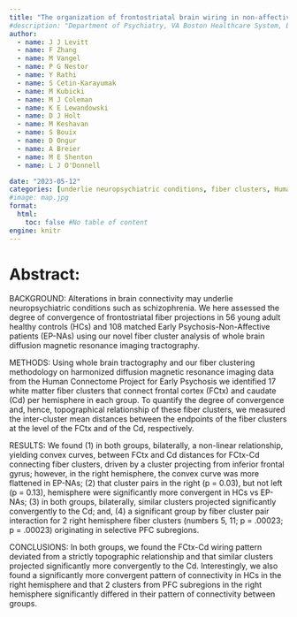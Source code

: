 ```yaml
---
title: "The organization of frontostriatal brain wiring in non-affective early psychosis compared with healthy subjects using a novel diffusion imaging fiber cluster analysis"
#description: "Department of Psychiatry, VA Boston Healthcare System, Brockton Division, Brockton, MA, 02301, USA. james_levitt@hms.harvard.edu. | Harvard Medical School, Boston, MA, 02115, USA. james_levitt@hms.harvard.edu. | Psychiatry Neuroimaging Laboratory, Department of Psychiatry, Brigham and Women's Hospital, Harvard Medical School, Boston, MA, 02115, USA. james_levitt@hms.harvard.edu. | Department of Radiology, Brigham and Women's Hospital, Harvard Medical School, Boston, MA, 02115, USA. | Department of Psychiatry, Massachusetts General Hospital, Harvard Medical School, Boston, MA, 02114, USA. | Department of Psychiatry, VA Boston Healthcare System, Brockton Division, Brockton, MA, 02301, USA. | Harvard Medical School, Boston, MA, 02115, USA. | Department of Psychology, University of Massachusetts, Boston, MA, 02125, USA. | Psychiatry Neuroimaging Laboratory, Department of Psychiatry, Brigham and Women's Hospital, Harvard Medical School, Boston, MA, 02115, USA. | McLean Hospital, Harvard Medical School, Belmont, MA, 02478, USA. | Beth Israel Deaconess Medical Center, Harvard Medical School, Boston, MA, 02215, USA. | Department of Software Engineering and Information Technology, Ecole de technologie superieure, Universite du Quebec, Montreal, QC, H3C 1K3, Canada. | Indiana University School of Medicine, Indianapolis, IN, 46202, USA."
author:
  - name: J J Levitt
  - name: F Zhang
  - name: M Vangel
  - name: P G Nestor
  - name: Y Rathi
  - name: S Cetin-Karayumak
  - name: M Kubicki
  - name: M J Coleman
  - name: K E Lewandowski
  - name: D J Holt
  - name: M Keshavan
  - name: S Bouix
  - name: D Ongur
  - name: A Breier
  - name: M E Shenton
  - name: L J O'Donnell

date: "2023-05-12"
categories: [underlie neuropsychiatric conditions, fiber clusters, Human Connectome Project, fiber, diffusion magnetic resonance]
#image: map.jpg
format:
  html:
    toc: false #No table of content
engine: knitr
---
```


# Abstract:

BACKGROUND: Alterations in brain connectivity may underlie neuropsychiatric conditions such as schizophrenia. We here assessed the degree of convergence of frontostriatal fiber projections in 56 young adult healthy controls (HCs) and 108 matched Early Psychosis-Non-Affective patients (EP-NAs) using our novel fiber cluster analysis of whole brain diffusion magnetic resonance imaging tractography.

METHODS: Using whole brain tractography and our fiber clustering methodology on harmonized diffusion magnetic resonance imaging data from the Human Connectome Project for Early Psychosis we identified 17 white matter fiber clusters that connect frontal cortex (FCtx) and caudate (Cd) per hemisphere in each group. To quantify the degree of convergence and, hence, topographical relationship of these fiber clusters, we measured the inter-cluster mean distances between the endpoints of the fiber clusters at the level of the FCtx and of the Cd, respectively.

RESULTS: We found (1) in both groups, bilaterally, a non-linear relationship, yielding convex curves, between FCtx and Cd distances for FCtx-Cd connecting fiber clusters, driven by a cluster projecting from inferior frontal gyrus; however, in the right hemisphere, the convex curve was more flattened in EP-NAs; (2) that cluster pairs in the right (p = 0.03), but not left (p = 0.13), hemisphere were significantly more convergent in HCs vs EP-NAs; (3) in both groups, bilaterally, similar clusters projected significantly convergently to the Cd; and, (4) a significant group by fiber cluster pair interaction for 2 right hemisphere fiber clusters (numbers 5, 11; p = .00023; p = .00023) originating in selective PFC subregions.

CONCLUSIONS: In both groups, we found the FCtx-Cd wiring pattern deviated from a strictly topographic relationship and that similar clusters projected significantly more convergently to the Cd. Interestingly, we also found a significantly more convergent pattern of connectivity in HCs in the right hemisphere and that 2 clusters from PFC subregions in the right hemisphere significantly differed in their pattern of connectivity between groups.
        